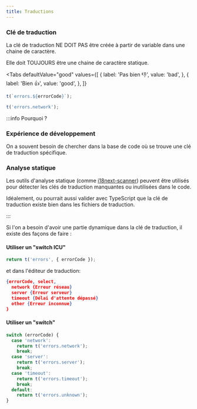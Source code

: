 ```yaml
---
title: Traductions
---
```



### Clé de traduction

La clé de traduction NE DOIT PAS être créée à partir de variable dans une chaine de caractère.

Elle doit TOUJOURS être une chaine de caractère statique.

<Tabs
  defaultValue="good"
  values={[
    { label: 'Pas bien 👎', value: 'bad', },
    { label: 'Bien 👍', value: 'good', },
  ]}
>
<TabItem value="bad">

```ts
t(`errors.${errorCode}`);
```

</TabItem>
<TabItem value="good">

```ts
t('errors.network');
```

</TabItem>
</Tabs>

:::info Pourquoi ?

### Expérience de développement

On a souvent besoin de chercher dans la base de code où se trouve une clé de traduction spécifique.

### Analyse statique

Les outils d'analyse statique (comme [i18next-scanner](https://github.com/i18next/i18next-scanner)) peuvent être utilisés pour détecter les clés de traduction manquantes ou inutilisées dans le code.

Idéalement, ou pourrait aussi valider avec TypeScript que la clé de traduction existe bien dans les fichiers de traduction.

:::

Si l'on a besoin d'avoir une partie dynamique dans la clé de traduction, il existe des façons de faire :

#### Utiliser un "switch ICU"

```ts
return t('errors', { errorCode });
```

et dans l'éditeur de traduction:

```json
{errorCode, select,
  network {Erreur réseau}
  server {Erreur serveur}
  timeout {Délai d'attente dépassé}
  other {Erreur inconnue}
}
```

#### Utiliser un "switch"

```ts
switch (errorCode) {
  case 'network':
    return t('errors.network');
    break;
  case 'server':
    return t('errors.server');
    break;
  case 'timeout':
    return t('errors.timeout');
    break;
  default:
    return t('errors.unknown');
}
```
